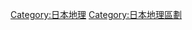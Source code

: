 {{Catnav|頁面分類|地理|各國地理|日本地理}}
{{Catnav|頁面分類|各種主題的頁面分類|按國家分類|各國地理|日本地理}}
{{Commons category|Subdivisions of Japan}}

[[Category:日本地理|Category:日本地理]]
[[Category:日本地理區劃|Category:日本地理區劃]]